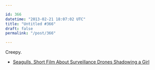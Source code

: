 ```yaml
---

id: 366
datetime: "2013-02-21 18:07:02 UTC"
title: "Untitled #366"
draft: false
permalink: "/post/366"

---
```


Creepy. 

 
 * [Seagulls, Short Film About Surveillance Drones Shadowing a Girl](http://laughingsquid.com/seagulls-short-film-about-surveillance-drones-shadowing-a-girl/)



